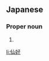 ==Japanese==
{{ja-kanjitab|のり|よし}}

===Proper noun===
{{ja-pos|proper|のりよし}}

# {{given name|male|lang=ja|sort=のりよし}}

[[li:仙好]]